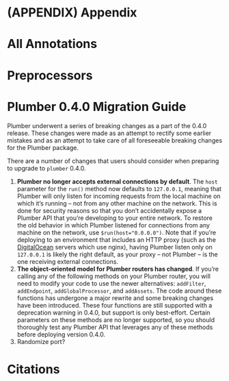 
# (APPENDIX) Appendix {-} 

# All Annotations
	
# Preprocessors

# Plumber 0.4.0 Migration Guide

Plumber underwent a series of breaking changes as a part of the 0.4.0 release. These changes were made as an attempt to rectify some earlier mistakes and as an attempt to take care of all foreseeable breaking changes for the Plumber package.

There are a number of changes that users should consider when preparing to upgrade to `plumber` 0.4.0.

1. **Plumber no longer accepts external connections by default**. The `host` parameter for the `run()` method now defaults to `127.0.0.1`, meaning that Plumber will only listen for incoming requests from the local machine on which it's running -- not from any other machine on the network. This is done for security reasons so that you don't accidentally expose a Plumber API that you're developing to your entire network. To restore the old behavior in which Plumber listened for connections from any machine on the network, use `$run(host="0.0.0.0")`. Note that if you're deploying to an environment that includes an HTTP proxy (such as the [DigitalOcean](#digitalocean) servers which use nginx), having Plumber listen only on `127.0.0.1` is likely the right default, as your proxy -- not Plumber -- is the one receiving external connections.
2. **The object-oriented model for Plumber routers has changed**. If you're calling any of the following methods on your Plumber router, you will need to modify your code to use the newer alternatives: `addFilter`, `addEndpoint`, `addGlobalProcessor`, and `addAssets`. The code around these functions has undergone a major rewrite and some breaking changes have been introduced. These four functions are still supported with a deprecation warning in 0.4.0, but support is only best-effort. Certain parameters on these methods are no longer supported, so you should thoroughly test any Plumber API that leverages any of these methods before deploying version 0.4.0.
3. Randomize port?

# Citations
